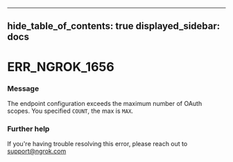 

---
hide_table_of_contents: true
displayed_sidebar: docs
---


# ERR_NGROK_1656

### Message
The endpoint configuration exceeds the maximum number of OAuth scopes. You specified `COUNT`, the max is `MAX`.

<ErrorDetails error="err_ngrok_1656" />



### Further help
If you're having trouble resolving this error, please reach out to [support@ngrok.com](mailto:support@ngrok.com?subject=Help%20with%20ERR_NGROK_1656)


